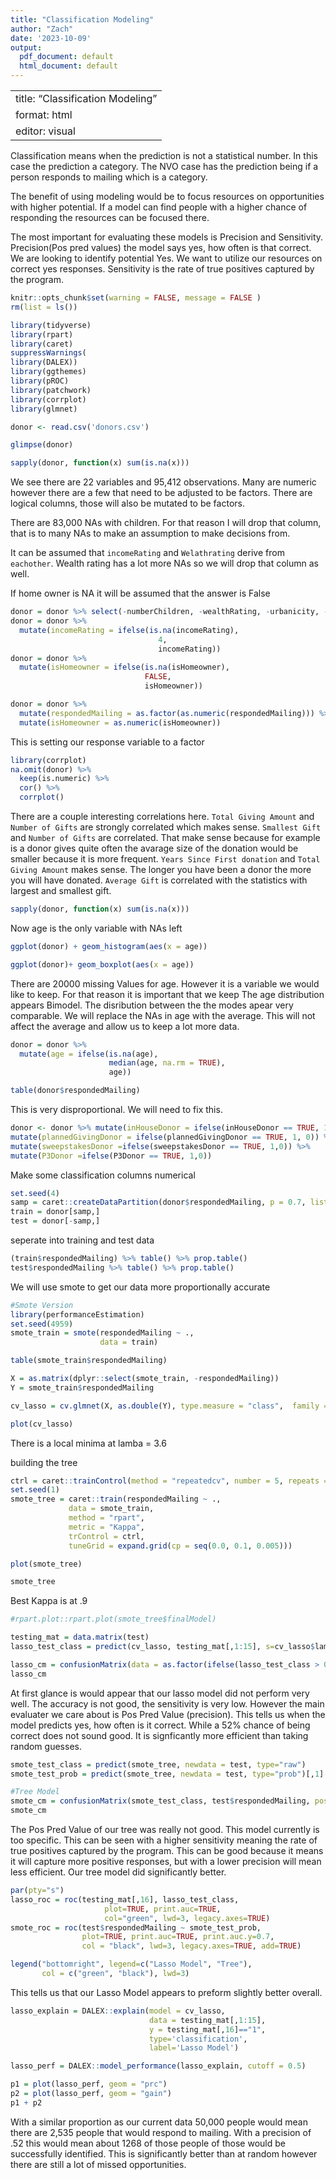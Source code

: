```yaml
---
title: "Classification Modeling"
author: "Zach"
date: '2023-10-09'
output:
  pdf_document: default
  html_document: default
---
```

---
title: "Classification Modeling"
format: html
editor: visual
---

Classification means when the prediction is not a statistical number. In this case the prediction a category. The NVO case has the prediction being if a person responds to mailing which is a category.

The benefit of using modeling would be to focus resources on opportunities with higher potential. If a model can find people with a higher chance of responding the resources can be focused there.

The most important for evaluating these models is Precision and Sensitivity. Precision(Pos pred values) the model says yes, how often is that correct. We are looking to identify potential Yes. We want to utilize our resources on correct yes responses. Sensitivity is the rate of true positives captured by the program.

```r
knitr::opts_chunk$set(warning = FALSE, message = FALSE )
rm(list = ls())
```

```r
library(tidyverse)
library(rpart)
library(caret)
suppressWarnings(
library(DALEX))
library(ggthemes)
library(pROC)
library(patchwork)
library(corrplot)
library(glmnet)
```

```r
donor <- read.csv('donors.csv')
```

```r
glimpse(donor)
```

```r
sapply(donor, function(x) sum(is.na(x)))
```

We see there are 22 variables and 95,412 observations. Many are numeric however there are a few that need to be adjusted to be factors. There are logical columns, those will also be mutated to be factors.

There are 83,000 NAs with children. For that reason I will drop that column, that is to many NAs to make an assumption to make decisions from.

It can be assumed that `incomeRating` and `Welathrating` derive from `eachother`. Wealth rating has a lot more NAs so we will drop that column as well.

If home owner is NA it will be assumed that the answer is False

```r

donor = donor %>% select(-numberChildren, -wealthRating, -urbanicity, -gender, -state, - socioEconomicStatus)
donor = donor %>%
  mutate(incomeRating = ifelse(is.na(incomeRating),
                                 4,
                                 incomeRating))
donor = donor %>% 
  mutate(isHomeowner = ifelse(is.na(isHomeowner),
                              FALSE,
                              isHomeowner))

```

```r
donor = donor %>%
  mutate(respondedMailing = as.factor(as.numeric(respondedMailing))) %>%
  mutate(isHomeowner = as.numeric(isHomeowner))
```

This is setting our response variable to a factor

```r
library(corrplot)
na.omit(donor) %>%
  keep(is.numeric) %>%
  cor() %>%
  corrplot()
```

There are a couple interesting correlations here. `Total Giving Amount` and `Number of Gifts` are strongly correlated which makes sense. `Smallest Gift` and `Number of Gifts` are correlated. That make sense because for example is a donor gives quite often the avarage size of the donation would be smaller because it is more frequent. `Years Since First donation` and `Total Giving Amount` makes sense. The longer you have been a donor the more you will have donated. `Average Gift` is correlated with the statistics with largest and smallest gift.

```r
sapply(donor, function(x) sum(is.na(x)))
```

Now age is the only variable with NAs left

```r
ggplot(donor) + geom_histogram(aes(x = age)) 
```

```r
ggplot(donor)+ geom_boxplot(aes(x = age))
```

There are 20000 missing Values for age. However it is a variable we would like to keep. For that reason it is important that we keep The age distribution appears Bimodel. The disribution between the the modes apear very comparable. We will replace the NAs in age with the average. This will not affect the average and allow us to keep a lot more data.

```r
donor = donor %>%
  mutate(age = ifelse(is.na(age),
                      median(age, na.rm = TRUE),
                      age))
```

```r
table(donor$respondedMailing)
```

This is very disproportional. We will need to fix this.

```r
donor <- donor %>% mutate(inHouseDonor = ifelse(inHouseDonor == TRUE, 1, 0)) %>%
mutate(plannedGivingDonor = ifelse(plannedGivingDonor == TRUE, 1, 0)) %>%
mutate(sweepstakesDonor =ifelse(sweepstakesDonor == TRUE, 1,0)) %>% 
mutate(P3Donor =ifelse(P3Donor == TRUE, 1,0))

```

Make some classification columns numerical

```r
set.seed(4)
samp = caret::createDataPartition(donor$respondedMailing, p = 0.7, list = FALSE)
train = donor[samp,]
test = donor[-samp,]
```

seperate into training and test data

```r
(train$respondedMailing) %>% table() %>% prop.table()
test$respondedMailing %>% table() %>% prop.table()
```

We will use smote to get our data more proportionally accurate

```r
#Smote Version
library(performanceEstimation)
set.seed(4959)
smote_train = smote(respondedMailing ~ .,
                    data = train)

table(smote_train$respondedMailing)
```

```r
X = as.matrix(dplyr::select(smote_train, -respondedMailing))
Y = smote_train$respondedMailing
```

```r

cv_lasso = cv.glmnet(X, as.double(Y), type.measure = "class",  family ="binomial")

```

```r
plot(cv_lasso)
```

There is a local minima at lamba = 3.6

building the tree

```r
ctrl = caret::trainControl(method = "repeatedcv", number = 5, repeats = 30)
set.seed(1)
smote_tree = caret::train(respondedMailing ~ ., 
             data = smote_train, 
             method = "rpart",
             metric = "Kappa",
             trControl = ctrl,
             tuneGrid = expand.grid(cp = seq(0.0, 0.1, 0.005)))

plot(smote_tree)
```

```r
smote_tree
```


Best Kappa is at .9

```r
#rpart.plot::rpart.plot(smote_tree$finalModel)

```

```r
testing_mat = data.matrix(test)
lasso_test_class = predict(cv_lasso, testing_mat[,1:15], s=cv_lasso$lambda.min)
```

```r
lasso_cm = confusionMatrix(data = as.factor(ifelse(lasso_test_class > 0.5, 1, 0)), reference = as.factor(testing_mat[,15]), positive = "1")
lasso_cm
```

At first glance is would appear that our lasso model did not perform very well. The accuracy is not good, the sensitivity is very low. However the main evaluater we care about is Pos Pred Value (precision). This tells us when the model predicts yes, how often is it correct. While a 52% chance of being correct does not sound good. It is signficantly more efficient than taking random guesses.

```r

smote_test_class = predict(smote_tree, newdata = test, type="raw")
smote_test_prob = predict(smote_tree, newdata = test, type="prob")[,1]
```

```r
#Tree Model
smote_cm = confusionMatrix(smote_test_class, test$respondedMailing, positive = "1")
smote_cm
```

The Pos Pred Value of our tree was really not good. This model currently is too specific. This can be seen with a higher sensitivity meaning the rate of true positives captured by the program. This can be good because it means it will capture more positive responses, but with a lower precision will mean less efficient. Our tree model did significantly better.

```r
par(pty="s")
lasso_roc = roc(testing_mat[,16], lasso_test_class, 
                     plot=TRUE, print.auc=TRUE, 
                     col="green", lwd=3, legacy.axes=TRUE)
smote_roc = roc(test$respondedMailing ~ smote_test_prob,
                plot=TRUE, print.auc=TRUE, print.auc.y=0.7,
                col = "black", lwd=3, legacy.axes=TRUE, add=TRUE)

legend("bottomright", legend=c("Lasso Model", "Tree"),
       col = c("green", "black"), lwd=3)
```

This tells us that our Lasso Model appears to preform slightly better overall.

```r
lasso_explain = DALEX::explain(model = cv_lasso,
                               data = testing_mat[,1:15],
                               y = testing_mat[,16]=="1",
                               type='classification',
                               label='Lasso Model')

lasso_perf = DALEX::model_performance(lasso_explain, cutoff = 0.5)

```

```r
p1 = plot(lasso_perf, geom = "prc")
p2 = plot(lasso_perf, geom = "gain")
p1 + p2
```

With a similar proportion as our current data 50,000 people would mean there are 2,535 people that would respond to mailing. With a precision of .52 this would mean about 1268 of those people of those would be successfully identified. This is significantly better than at random however there are still a lot of missed opportunities.
